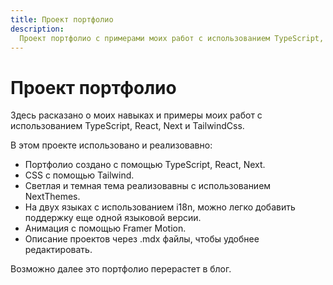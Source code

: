 ```yaml
---
title: Проект портфолио
description:
  Проект портфолио c примерами моих работ с использованием TypeScript, React, Next и TailwindCss.
---
```


# Проект портфолио

Здесь расказано о моих навыках и примеры моих работ с использованием TypeScript, React, Next и TailwindCss.

В этом проекте использовано и реализовавно:

- Портфолио создано с помощью TypeScript, React, Next.
- CSS с помощью Tailwind.
- Светлая и темная тема реализовавны с использованием NextThemes.
- На двух языках с использованием i18n, можно легко добавить поддержку еще одной языковой версии.
- Анимация с помощью Framer Motion.
- Описание проектов через .mdx файлы, чтобы удобнее редактировать.

Возможно далее это портфолио перерастет в блог.
